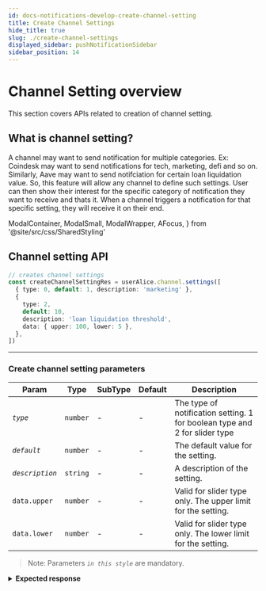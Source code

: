 ```yaml
---
id: docs-notifications-develop-create-channel-setting
title: Create Channel Settings
hide_title: true
slug: ./create-channel-settings
displayed_sidebar: pushNotificationSidebar
sidebar_position: 14
---
```


# Channel Setting overview

This section covers APIs related to creation of channel setting.

<head>
  <title>Create Channel Setting | Push Notification | Push Documentation</title>
</head>

## What is channel setting?

A channel may want to send notification for multiple categories. Ex: Coindesk may want to send notifications for tech, marketing, defi and so on. Similarly, Aave may want to send notifciation for certain loan liquidation value. So, this feature will allow any channel to define such settings. User can then show their interest for the specific category of notification they want to receive and thats it. When a channel triggers a notification for that specific setting, they will receive it on their end.

  ModalContainer,
  ModalSmall,
  ModalWrapper,
  AFocus,
} from '@site/src/css/SharedStyling'

## Channel setting API

<Tabs className="codetabs" groupId="code-examples">
  <TabItem value="js" attributes={{className: "codetab js"}} default>

```typescript
// creates channel settings
const createChannelSettingRes = userAlice.channel.settings([
  { type: 0, default: 1, description: 'marketing' },
  {
    type: 2,
    default: 10,
    description: 'loan liquidation threshold',
    data: { upper: 100, lower: 5 },
  },
])
```

  </TabItem>
</Tabs>

---

### Create channel setting parameters

| Param           | Type     | SubType | Default | Description                                                                |
| --------------- | -------- | ------- | ------- | -------------------------------------------------------------------------- |
| _`type`_        | `number` | -       | -       | The type of notification setting. 1 for boolean type and 2 for slider type |
| _`default`_     | `number` | -       | -       | The default value for the setting.                                         |
| _`description`_ | `string` | -       | -       | A description of the setting.                                              |
| `data.upper`    | `number` | -       | -       | Valid for slider type only. The upper limit for the setting.               |
| `data.lower`    | `number` | -       | -       | Valid for slider type only. The lower limit for the setting.               |

> Note: Parameters _`in this style`_ are mandatory.

<details>
  <summary><b>Expected response</b></summary>

```typescript
{
  transactionHash: '0xf5056d382f209b5a7bcbf08d69c80dd13079467ba38413da8ca065a45f901a32'
}
```

</details>
